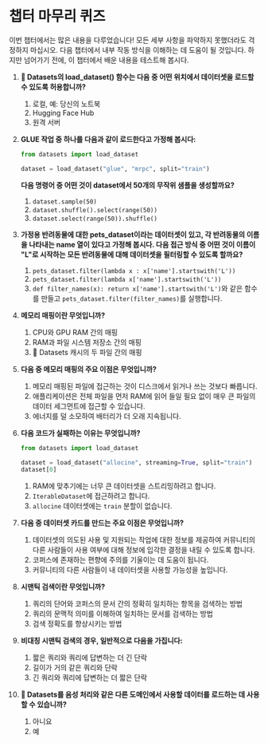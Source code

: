 # 챕터 마무리 퀴즈

이번 챕터에서는 많은 내용을 다루었습니다! 모든 세부 사항을 파악하지 못했더라도 걱정하지 마십시오. 다음 챕터에서 내부 작동 방식을 이해하는 데 도움이 될 것입니다.
하지만 넘어가기 전에, 이 챕터에서 배운 내용을 테스트해 봅시다.

1. **🤗 Datasets의 load_dataset() 함수는 다음 중 어떤 위치에서 데이터셋을 로드할 수 있도록 허용합니까?**
    1. 로컬, 예: 당신의 노트북
    2. Hugging Face Hub
    3. 원격 서버

2. **GLUE 작업 중 하나를 다음과 같이 로드한다고 가정해 봅시다:**

    ```py
    from datasets import load_dataset
    
    dataset = load_dataset("glue", "mrpc", split="train")
    ```
    **다음 명령어 중 어떤 것이 dataset에서 50개의 무작위 샘플을 생성할까요?**
    1. `dataset.sample(50)`
    2. `dataset.shuffle().select(range(50))`
    3. `dataset.select(range(50)).shuffle()`

3. **가정용 반려동물에 대한 pets_dataset이라는 데이터셋이 있고, 각 반려동물의 이름을 나타내는 name 열이 있다고 가정해 봅시다. 다음 접근 방식 중 어떤 것이 이름이 "L"로 시작하는 모든 반려동물에 대해 데이터셋을 필터링할 수 있도록 할까요?**
    1. `pets_dataset.filter(lambda x : x['name'].startswith('L'))`
    2. `pets_dataset.filter(lambda x['name'].startswith('L'))`
    3. `def filter_names(x): return x['name'].startswith('L')`와 같은 함수를 만들고 `pets_dataset.filter(filter_names)`를 실행합니다.

4. **메모리 매핑이란 무엇입니까?**
    1. CPU와 GPU RAM 간의 매핑
    2. RAM과 파일 시스템 저장소 간의 매핑
    3. 🤗 Datasets 캐시의 두 파일 간의 매핑

5. **다음 중 메모리 매핑의 주요 이점은 무엇입니까?**
    1. 메모리 매핑된 파일에 접근하는 것이 디스크에서 읽거나 쓰는 것보다 빠릅니다.
    2. 애플리케이션은 전체 파일을 먼저 RAM에 읽어 들일 필요 없이 매우 큰 파일의 데이터 세그먼트에 접근할 수 있습니다.
    3. 에너지를 덜 소모하여 배터리가 더 오래 지속됩니다.

6. **다음 코드가 실패하는 이유는 무엇입니까?**

    ```py
    from datasets import load_dataset
    
    dataset = load_dataset("allocine", streaming=True, split="train")
    dataset[0]
    ```
    1. RAM에 맞추기에는 너무 큰 데이터셋을 스트리밍하려고 합니다.
    2. `IterableDataset`에 접근하려고 합니다.
    3. `allocine` 데이터셋에는 `train` 분할이 없습니다.

7. **다음 중 데이터셋 카드를 만드는 주요 이점은 무엇입니까?**
    1. 데이터셋의 의도된 사용 및 지원되는 작업에 대한 정보를 제공하여 커뮤니티의 다른 사람들이 사용 여부에 대해 정보에 입각한 결정을 내릴 수 있도록 합니다.
    2. 코퍼스에 존재하는 편향에 주의를 기울이는 데 도움이 됩니다.
    3. 커뮤니티의 다른 사람들이 내 데이터셋을 사용할 가능성을 높입니다.

8. **시맨틱 검색이란 무엇입니까?**
    1. 쿼리의 단어와 코퍼스의 문서 간의 정확히 일치하는 항목을 검색하는 방법
    2. 쿼리의 문맥적 의미를 이해하여 일치하는 문서를 검색하는 방법
    3. 검색 정확도를 향상시키는 방법

9. **비대칭 시맨틱 검색의 경우, 일반적으로 다음을 가집니다:**
    1. 짧은 쿼리와 쿼리에 답변하는 더 긴 단락
    2. 길이가 거의 같은 쿼리와 단락
    3. 긴 쿼리와 쿼리에 답변하는 더 짧은 단락

10. **🤗 Datasets를 음성 처리와 같은 다른 도메인에서 사용할 데이터를 로드하는 데 사용할 수 있습니까?**
    1. 아니요
    2. 예
